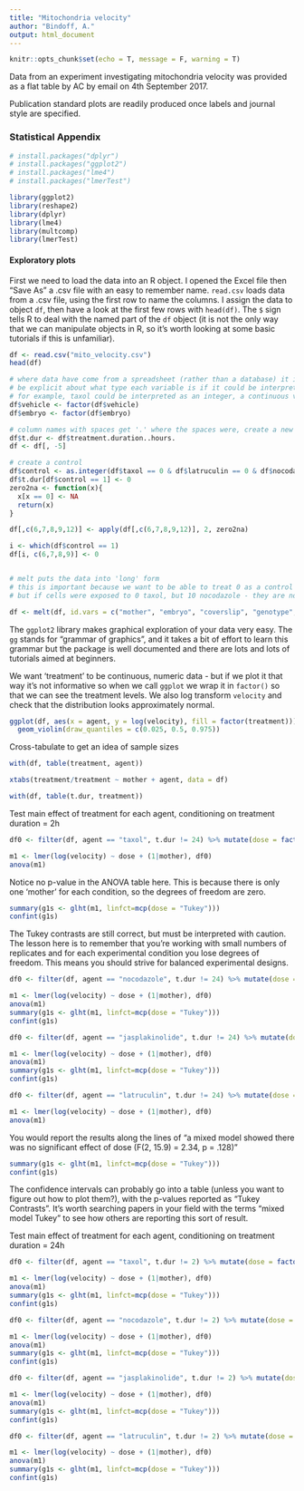 ```yaml
---
title: "Mitochondria velocity"
author: "Bindoff, A."
output: html_document
---
```


```r
knitr::opts_chunk$set(echo = T, message = F, warning = T)
```


Data from an experiment investigating mitochondria velocity was provided as a flat table by AC by email on 4th September 2017.

Publication standard plots are readily produced once labels and journal style are specified.  

### Statistical Appendix


```r
# install.packages("dplyr")
# install.packages("ggplot2")
# install.packages("lme4")
# install.packages("lmerTest")

library(ggplot2)
library(reshape2)
library(dplyr)
library(lme4)
library(multcomp)
library(lmerTest)

```



#### Exploratory plots

First we need to load the data into an R object. I opened the Excel file then "Save As" a .csv file with an easy to remember name. `read.csv` loads data from a .csv file, using the first row to name the columns. I assign the data to object `df`, then have a look at the first few rows with `head(df)`. The `$` sign tells R to deal with the named part of the `df` object (it is not the only way that we can manipulate objects in R, so it's worth looking at some basic tutorials if this is unfamiliar).


```r
df <- read.csv("mito_velocity.csv")
head(df)

# where data have come from a spreadsheet (rather than a database) it is good practice to
# be explicit about what type each variable is if it could be interpreted in more than one way
# for example, taxol could be interpreted as an integer, a continuous variable, or a factor with m levels
df$vehicle <- factor(df$vehicle)
df$embryo <- factor(df$embryo)

# column names with spaces get '.' where the spaces were, create a new column and get rid of the old one
df$t.dur <- df$treatment.duration..hours.
df <- df[, -5]

# create a control
df$control <- as.integer(df$taxol == 0 & df$latruculin == 0 & df$nocodazole ==0 & df$jasplakinolide == 0)
df$t.dur[df$control == 1] <- 0
zero2na <- function(x){
  x[x == 0] <- NA
  return(x)
}

df[,c(6,7,8,9,12)] <- apply(df[,c(6,7,8,9,12)], 2, zero2na)

i <- which(df$control == 1)
df[i, c(6,7,8,9)] <- 0


# melt puts the data into 'long' form
# this is important because we want to be able to treat 0 as a control level,
# but if cells were exposed to 0 taxol, but 10 nocodazole - they are not a control

df <- melt(df, id.vars = c("mother", "embryo", "coverslip", "genotype", "t.dur", "velocity", "vehicle", "control"), value.name = "treatment", variable.name = "agent", na.rm = T)

```

The `ggplot2` library makes graphical exploration of your data very easy. The `gg` stands for "grammar of graphics", and it takes a bit of effort to learn this grammar but the package is well documented and there are lots and lots of tutorials aimed at beginners. 

We want 'treatment' to be continuous, numeric data - but if we plot it that way it's not informative so when we call `ggplot` we wrap it in `factor()` so that we can see the treatment levels. We also log transform `velocity` and check that the distribution looks approximately normal.  

```r
ggplot(df, aes(x = agent, y = log(velocity), fill = factor(treatment))) +
  geom_violin(draw_quantiles = c(0.025, 0.5, 0.975))
```

Cross-tabulate to get an idea of sample sizes

```r
with(df, table(treatment, agent))

xtabs(treatment/treatment ~ mother + agent, data = df)

with(df, table(t.dur, treatment))

```

Test main effect of treatment for each agent, conditioning on treatment duration = 2h

```r
df0 <- filter(df, agent == "taxol", t.dur != 24) %>% mutate(dose = factor(treatment))

m1 <- lmer(log(velocity) ~ dose + (1|mother), df0)
anova(m1)
```
Notice no p-value in the ANOVA table here. This is because there is only one 'mother' for each condition, so the degrees of freedom are zero.  

```r
summary(g1s <- glht(m1, linfct=mcp(dose = "Tukey")))
confint(g1s)
```

The Tukey contrasts are still correct, but must be interpreted with caution. The lesson here is to remember that you're working with small numbers of replicates and for each experimental condition you lose degrees of freedom. This means you should strive for balanced experimental designs.


```r
df0 <- filter(df, agent == "nocodazole", t.dur != 24) %>% mutate(dose = factor(treatment))

m1 <- lmer(log(velocity) ~ dose + (1|mother), df0)
anova(m1)
summary(g1s <- glht(m1, linfct=mcp(dose = "Tukey")))
confint(g1s)

df0 <- filter(df, agent == "jasplakinolide", t.dur != 24) %>% mutate(dose = factor(treatment))

m1 <- lmer(log(velocity) ~ dose + (1|mother), df0)
anova(m1)
summary(g1s <- glht(m1, linfct=mcp(dose = "Tukey")))
confint(g1s)

df0 <- filter(df, agent == "latruculin", t.dur != 24) %>% mutate(dose = factor(treatment))

m1 <- lmer(log(velocity) ~ dose + (1|mother), df0)
anova(m1)
```

You would report the results along the lines of "a mixed model showed there was no significant effect of dose (F(2, 15.9) = 2.34, p = .128)"


```r
summary(g1s <- glht(m1, linfct=mcp(dose = "Tukey")))
confint(g1s)


```

The confidence intervals can probably go into a table (unless you want to figure out how to plot them?), with the p-values reported as "Tukey Contrasts". It's worth searching papers in your field with the terms "mixed model Tukey" to see how others are reporting this sort of result.  
  
  
Test main effect of treatment for each agent, conditioning on treatment duration = 24h

```r
df0 <- filter(df, agent == "taxol", t.dur != 2) %>% mutate(dose = factor(treatment))

m1 <- lmer(log(velocity) ~ dose + (1|mother), df0)
anova(m1)
summary(g1s <- glht(m1, linfct=mcp(dose = "Tukey")))
confint(g1s)

df0 <- filter(df, agent == "nocodazole", t.dur != 2) %>% mutate(dose = factor(treatment))

m1 <- lmer(log(velocity) ~ dose + (1|mother), df0)
anova(m1)
summary(g1s <- glht(m1, linfct=mcp(dose = "Tukey")))
confint(g1s)

df0 <- filter(df, agent == "jasplakinolide", t.dur != 2) %>% mutate(dose = factor(treatment))

m1 <- lmer(log(velocity) ~ dose + (1|mother), df0)
anova(m1)
summary(g1s <- glht(m1, linfct=mcp(dose = "Tukey")))
confint(g1s)

df0 <- filter(df, agent == "latruculin", t.dur != 2) %>% mutate(dose = factor(treatment))

m1 <- lmer(log(velocity) ~ dose + (1|mother), df0)
anova(m1)
summary(g1s <- glht(m1, linfct=mcp(dose = "Tukey")))
confint(g1s)

```